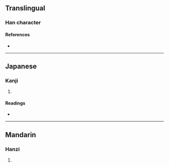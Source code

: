 {{character info/new}}
==Translingual==

===Han character===
{{Han char|rn=96|rad=玉|as=16|sn=20|four=|canj=MGYPT|ids=⿰𤣩盧}}

====References====
* {{Han ref|kx=0745.120|dkj=21341|dj=1153.230|hdz=21145.160|uh=74D0|ud=29904}}

----

==Japanese==

===Kanji===
{{ja-kanji|grade=|rs=玉16}}

# {{rfdef|ja|sort=玉16}}

====Readings====
* {{ja-readings|on=[[ろ]] (ro), [[る]] (ru)|kun=|nanori=}}

----

==Mandarin==

===Hanzi===
{{cmn-hanzi|pin=[[lú]] ([[lu2]])|wg=lu<sup>2</sup>}}

# {{rfdef|cmn|sort=玉16}}